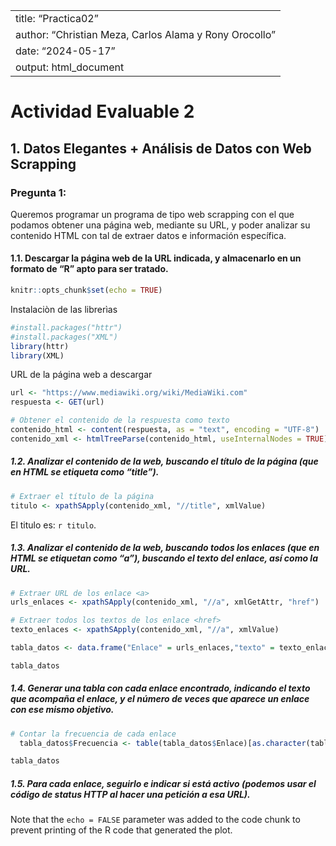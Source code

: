 



---
title: "Practica02"
author: "Christian Meza, Carlos Alama y Rony Orocollo"
date: "2024-05-17"
output: html_document
---

# Actividad Evaluable 2

## 1. Datos Elegantes + Análisis de Datos con Web Scrapping

### Pregunta 1:

Queremos programar un programa de tipo web scrapping con el que podamos obtener una página web, mediante su URL, y poder analizar su contenido HTML con tal de extraer datos e información específica.

#### 1.1. Descargar la página web de la URL indicada, y almacenarlo en un formato de "R" apto para ser tratado.

```r
knitr::opts_chunk$set(echo = TRUE)
```

Instalaciòn de las librerìas
```r
#install.packages("httr")
#install.packages("XML")
library(httr)
library(XML)
```

URL de la página web a descargar

```r
url <- "https://www.mediawiki.org/wiki/MediaWiki.com"
respuesta <- GET(url)

# Obtener el contenido de la respuesta como texto
contenido_html <- content(respuesta, as = "text", encoding = "UTF-8")
contenido_xml <- htmlTreeParse(contenido_html, useInternalNodes = TRUE)
```

##### 1.2. Analizar el contenido de la web, buscando el título de la página (que en HTML se etiqueta como “title”).
```r
# Extraer el título de la página
titulo <- xpathSApply(contenido_xml, "//title", xmlValue)
```

El titulo es: `r titulo`.

##### 1.3. Analizar el contenido de la web, buscando todos los enlaces (que en HTML se etiquetan como “a”), buscando el texto del enlace, así como la URL.

```r

# Extraer URL de los enlace <a>
urls_enlaces <- xpathSApply(contenido_xml, "//a", xmlGetAttr, "href")

# Extraer todos los textos de los enlace <href>
texto_enlaces <- xpathSApply(contenido_xml, "//a", xmlValue)

tabla_datos <- data.frame("Enlace" = urls_enlaces,"texto" = texto_enlaces,stringsAsFactors = F)

tabla_datos

```

##### 1.4. Generar una tabla con cada enlace encontrado, indicando el texto que acompaña el enlace, y el número de veces que aparece un enlace con ese mismo objetivo.

```r

# Contar la frecuencia de cada enlace
  tabla_datos$Frecuencia <- table(tabla_datos$Enlace)[as.character(tabla_datos$Enlace)]

tabla_datos
``` 


##### 1.5. Para cada enlace, seguirlo e indicar si está activo (podemos usar el código de status HTTP al hacer una petición a esa URL).










Note that the `echo = FALSE` parameter was added to the code chunk to prevent printing of the R code that generated the plot.